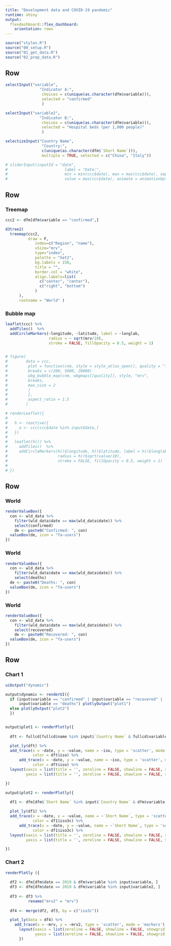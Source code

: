 ```yaml
---
title: "Development data and COVID-19 pandemic"
runtime: shiny
output: 
  flexdashboard::flex_dashboard:
    orientation: rows
---
```


```r

source("styles.R")
source("00_setup.R")
source("01_get_data.R")
source("02_prep_data.R")
```

Row { .sidebar}
-----------------------------------------------------------------------

```r

selectInput("variable",
               "Indicator A:",
                choices = c(unique(as.character(dfm$variable))),                       
                selected = "confirmed"
                )    

selectInput("variable2",
               "Indicator B:",
                choices = c(unique(as.character(dfm$variable))),                       
                selected = "Hospital beds (per 1,000 people)"
                )  

selectizeInput("Country Name",
                "Country:",
                c(unique(as.character(dfm$`Short Name`))),
                multiple = TRUE, selected = c("China", "Italy"))

# sliderInput(inputId = "date",
#                         label = "Date:",
#                         min = min(ccc$date), max = max(ccc$date), sep = "",
#                         value = max(ccc$date), animate = animationOptions(interval = 1000))

```

Row  {data-height=400 .tabset}
-----------------------------------------------------------------------
### Treemap
```r
ccc2 <- dfm[dfm$variable == "confirmed",]

d3tree2(
  treemap(ccc2,
          draw = F,
             index=c("Region", "name"),
             vSize="mrv",
             type="index",
             palette = "Set2",
             bg.labels = 150,
             title = "",
             border.col = "white",
             align.labels=list(
               c("center", "center"), 
               c("right", "bottom")
             )
      ),  
      rootname = "World" )

```

### Bubble map
```r
leaflet(ccc) %>% 
  addTiles()  %>% 
  addCircleMarkers(~longitude, ~latitude, label = ~longlab,
                   radius = ~ sqrt(mrv/10),
                   stroke = FALSE, fillOpacity = 0.5, weight = 1) 


# figure(
#        data = ccc,
#         plot = function(cnm, style = style_atlas_open(), quality = "low") {
#         breaks = c(200, 5000, 20000)
#         wbg_bubble_map(cnm, wbgmaps[[quality]], style, "mrv",
#         breaks,
#         max_size = 2
#         )
#         },
#         aspect_ratio = 1.5
#        )

# renderLeaflet({
#   
#   h <- reactive({
#     a <- ccc[ccc$date %in% input$date,]
#   })
#   
#   leaflet(h()) %>% 
#     addTiles()  %>% 
#     addCircleMarkers(h()$longitude, h()$latitude, label = h()$longlab,
#                      radius = h()$sqrt(value/10),
#                      stroke = FALSE, fillOpacity = 0.5, weight = 1)  
#   
# })

```

Row {data-height=100}
-----------------------------------------------------------------------

### World
```r
renderValueBox({
  con <- wld_data %>%
    filter(wld_data$date == max(wld_data$date)) %>%
    select(confirmed)
    de <- paste0("Confirmed: ", con)
  valueBox(de, icon = "fa-users")
})
```

### World
```r
renderValueBox({
  con <- wld_data %>%
    filter(wld_data$date == max(wld_data$date)) %>%
    select(deaths)
  de <- paste0("Deaths: ", con)
  valueBox(de, icon = "fa-users")
})
```

### World
```r
renderValueBox({
  con <- wld_data %>%
    filter(wld_data$date == max(wld_data$date)) %>%
    select(recovered)
    de <- paste0("Recovered: ", con)
  valueBox(de, icon = "fa-users")
})
```

Row {data-height=400} 
-----------------------------------------------------------------------

### Chart 1

```r

uiOutput("dynamic")

output$dynamic <- renderUI({ 
  if (input$variable == "confirmed" | input$variable == "recovered" |
      input$variable == "deaths") plotlyOutput("plot1")
  else plotlyOutput("plot2")
  })


output$plot1 <- renderPlotly({
  
  dft <- fullcd[fullcd$name %in% input$`Country Name` & fullcd$variable %in% input$variable,]  

  plot_ly(dft) %>%
  add_trace(x = ~date, y = ~value, name = ~iso, type = 'scatter', mode = 'lines',
            color = dft$iso) %>%
      add_trace(x = ~date, y = ~value, name = ~iso, type = 'scatter', mode = 'markers',
            color = dft$iso) %>%
  layout(xaxis = list(title = '', zeroline = FALSE, showline = FALSE, showgrid = T), 
         yaxis = list(title = '', zeroline = FALSE, showline = FALSE, showgrid = T))

})

output$plot2 <- renderPlotly({
    
  df1 <- dfm[dfm$`Short Name` %in% input$`Country Name` & dfm$variable %in% input$variable,]  

  plot_ly(df1) %>%
  add_trace(x = ~date, y = ~value, name = ~`Short Name`, type = 'scatter', mode = 'lines',
            color = df1$iso3c) %>%
      add_trace(x = ~date, y = ~value, name = ~`Short Name`, type = 'scatter', mode = 'markers',
            color = df1$iso3c) %>%
  layout(xaxis = list(title = '', zeroline = FALSE, showline = FALSE, showgrid = T), 
         yaxis = list(title = '', zeroline = FALSE, showline = FALSE, showgrid = T))

})

```

### Chart 2

```r
renderPlotly ({
          
  df2 <- dfm[dfm$date == 2019 & dfm$variable %in% input$variable, ]
  df3 <- dfm[dfm$date == 2019 & dfm$variable %in% input$variable2, ]
  
  df3 <- df3 %>%
          rename("mrv2" = "mrv")
  
  df4 <- merge(df2, df3, by = c("iso3c"))        

  plot_ly(data = df4) %>%
    add_trace(x = ~mrv, y = ~mrv2, type = 'scatter', mode = 'markers') %>%
      layout(xaxis = list(zeroline = FALSE, showline = FALSE, showgrid = T), 
             yaxis = list(zeroline = FALSE, showline = FALSE, showgrid = T))
      })


```

